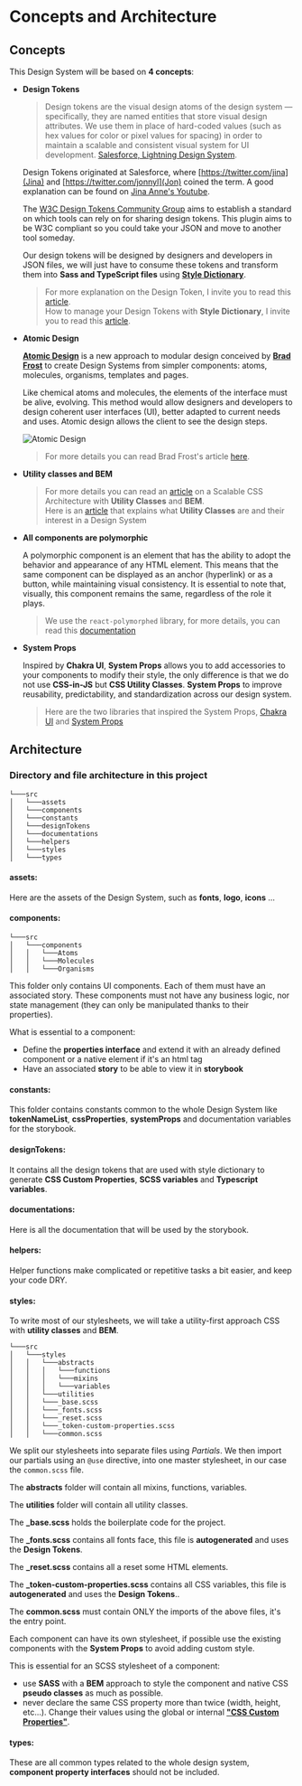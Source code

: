 
<Meta title="Concepts and Architecture" />

# Concepts and Architecture

## Concepts

This Design System will be based on **4 concepts**:

- **Design Tokens**

    > Design tokens are the visual design atoms of the design system — specifically, they are named entities that store visual design attributes. We use them in place of hard-coded values (such as hex values for color or pixel values for spacing) in order to maintain a scalable and consistent visual system for UI development. [Salesforce, Lightning Design System](https://www.lightningdesignsystem.com/design-tokens/).

    Design Tokens originated at Salesforce, where [https://twitter.com/jina](Jina) and [https://twitter.com/jonnyl](Jon) coined the term. A good explanation can be found on [Jina Anne's Youtube](https://www.youtube.com/watch?v=q5qIowMyVt8).

    The [W3C Design Tokens Community Group](https://github.com/design-tokens/community-group) aims to establish a standard on which tools can rely on for sharing design tokens. This plugin aims to be W3C compliant so you could take your JSON and move to another tool someday.

    Our design tokens will be designed by designers and developers in JSON files, we will just have to consume these tokens and transform them into **Sass and TypeScript files** using [**Style Dictionary**](https://amzn.github.io/style-dictionary/).

    > For more explanation on the Design Token, I invite you to read this [article](https://specifyapp.com/blog/introduction-to-design-tokens).<br />
    How to manage your Design Tokens with **Style Dictionary**, I invite you to read this [article](https://didoo.medium.com/how-to-manage-your-design-tokens-with-style-dictionary-98c795b938aa).

- **Atomic Design**

    [**Atomic Design**](https://atomicdesign.bradfrost.com/) is a new approach to modular design conceived by [**Brad Frost**](https://bradfrost.com/) to create Design Systems from simpler components: atoms, molecules, organisms, templates and pages.

    Like chemical atoms and molecules, the elements of the interface must be alive, evolving. This method would allow designers and developers to design coherent user interfaces (UI), better adapted to current needs and uses. Atomic design allows the client to see the design steps.

    ![Atomic Design](documentations/imgs/atomic-design-tokens.jpg)

    > For more details you can read Brad Frost's article [here](https://bradfrost.com/blog/post/extending-atomic-design/).


- **Utility classes and BEM**

    > For more details you can read an [article](https://css-tricks.com/building-a-scalable-css-architecture-with-bem-and-utility-classes/) on a Scalable CSS Architecture with **Utility Classes** and **BEM**.<br />
    Here is an [article](https://blog.logrocket.com/css-utility-classes-library-extendable-styles/) that explains what **Utility Classes** are and their interest in a Design System

- **All components are polymorphic**

  A polymorphic component is an element that has the ability to adopt the behavior and appearance of any HTML element. This means that the same component can be displayed as an anchor (hyperlink) or as a button, while maintaining visual consistency. It is essential to note that, visually, this component remains the same, regardless of the role it plays.

  > We use the `react-polymorphed` library, for more details, you can read this [documentation](https://www.npmjs.com/package/react-polymorphed)

- **System Props**

    Inspired by **Chakra UI**, **System Props** allows you to add accessories to your components to modify their style, the only difference is that we do not use **CSS-in-JS** but **CSS Utility Classes**.
    **System Props** to improve reusability, predictability, and standardization across our design system.

    > Here are the two libraries that inspired the System Props, [Chakra UI](https://chakra-ui.com/docs/styled-system/style-props) and [System Props](https://system-props.com/)

## Architecture

### Directory and file architecture in this project

```
└───src
│   └───assets
│   └───components
│   └───constants
│   └───designTokens
│   └───documentations
│   └───helpers
│   └───styles
│   └───types
```

#### assets:

Here are the assets of the Design System, such as **fonts**, **logo**, **icons** ...

#### components:

```
└───src
│   └───components
│   │   └───Atoms
│   │   └───Molecules
│   │   └───Organisms
```

This folder only contains UI components. Each of them must have an associated story.
These components must not have any business logic, nor state management (they can only be manipulated thanks to their properties).

What is essential to a component:

- Define the **properties interface** and extend it with an already defined component or a native element if it's an html tag
- Have an associated **story** to be able to view it in **storybook**

#### constants:

This folder contains constants common to the whole Design System like **tokenNameList**, **cssProperties**, **systemProps** and documentation variables for the storybook.

#### designTokens:

It contains all the design tokens that are used with style dictionary to generate **CSS Custom Properties**, **SCSS variables** and **Typescript variables**.

#### documentations:

Here is all the documentation that will be used by the storybook.

#### helpers:

Helper functions make complicated or repetitive tasks a bit easier, and keep your code DRY.

#### styles:

To write most of our stylesheets, we will take a utility-first approach CSS with **utility classes** and **BEM**.

```
└───src
│   └───styles
│   │   └───abstracts
│   │   │   └───functions
│   │   │   └───mixins
│   │   │   └───variables
│   │   └───utilities
│   │   └───_base.scss
│   │   └───_fonts.scss
│   │   └───_reset.scss
│   │   └───_token-custom-properties.scss
│   │   └───common.scss
```

We split our stylesheets into separate files using *Partials*. We then import our partials using an `@use` directive, into one master stylesheet, in our case the `common.scss` file.

The **abstracts** folder will contain all mixins, functions, variables.

The **utilities** folder will contain all utility classes.

The **_base.scss** holds the boilerplate code for the project.

The **_fonts.scss** contains all fonts face, this file is **autogenerated** and uses the **Design Tokens**.

The **_reset.scss** contains all a reset some HTML elements.

The **_token-custom-properties.scss** contains all CSS variables, this file is **autogenerated** and uses the **Design Tokens**..

The **common.scss** must contain ONLY the imports of the above files, it's the entry point.

Each component can have its own stylesheet, if possible use the existing components with the **System Props** to avoid adding custom style.

This is essential for an SCSS stylesheet of a component:

- use **SASS** with a **BEM** approach to style the component and native CSS **pseudo classes** as much as possible.
- never declare the same CSS property more than twice (width, height, etc...). Change their values using the global or internal [**"CSS Custom Properties"**](https://developer.mozilla.org/en-US/docs/Web/CSS/Using_CSS_custom_properties).

#### types:

These are all common types related to the whole design system, **component property interfaces** should not be included.
